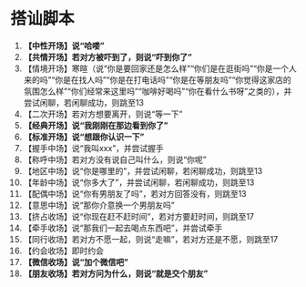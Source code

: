 # 搭讪脚本

1. **【中性开场】说“哈喽”**
2. **【共情开场】若对方被吓到了，则说“吓到你了”**
3. 【情境开场】寒暄（说“你是要回家还是怎么样”“你们是在逛街吗”“你是一个人来的吗”“你是在找人吗”“你是在打电话吗”“你是在等朋友吗”“你觉得这家店的氛围怎么样”“你们经常来这里吗”“咖啡好喝吗”“你在看什么书呀”之类的），并尝试闲聊，若闲聊成功，则跳至13
4. 【二次开场】若对方想要离开，则说“等一下”
5. **【经典开场】说“我刚刚在那边看到你了”**
6. **【标准开场】说“想跟你认识一下”**
7. 【握手中场】说“我叫xxx”，并尝试握手
8. 【称呼中场】若对方没有说自己叫什么，则说“你呢”
9. 【地区中场】说“你是哪里的”，并尝试闲聊，若闲聊成功，则跳至13
10. 【年龄中场】说“你多大了”，并尝试闲聊，若闲聊成功，则跳至13
11. 【配偶中场】说“你有男朋友了吗”，若对方回答没有，则跳至13
12. 【意思中场】说“那你介意换一个男朋友吗”
13. 【挤占收场】说“你现在赶不赶时间”，若对方要赶时间，则跳至17
14. 【牵手收场】说“那我们一起去喝点东西吧”，并尝试牵手
15. 【同行收场】若对方不愿一起，则说“走嘛”，若对方还是不愿，则跳至17
16. 【约会收场】即时约会
17. **【微信收场】说“加个微信吧”**
18. **【朋友收场】若对方问为什么，则说“就是交个朋友”**